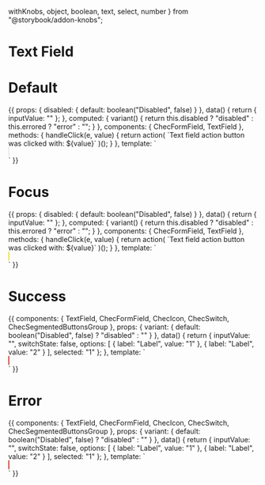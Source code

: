   withKnobs,
  object,
  boolean,
  text,
  select,
  number
} from "@storybook/addon-knobs";

<Meta title="Components/Text field" component={TextField} />

# Text Field

<Props of={TextField} />

# Default

<Preview>
  <Story name="Defaults">
    {{
      props: {
        disabled: {
          default: boolean("Disabled", false)
        }
      },
      data() {
        return { inputValue: "" };
      },
      computed: {
        variant() {
          return this.disabled ? "disabled" : this.errored ? "error" : "";
        }
      },
      components: {
        ChecFormField,
        TextField
      },
      methods: {
        handleClick(e, value) {
          return action(
            `Text field action button was clicked with: ${value}`
          )();
        }
      },
      template: `
        <div class="py-16 flex justify-center">
          <ChecFormField
            @action-click="handleClick"
            class="w-full max-w-sm"
          >
            <TextField
              name="input-name"
              placeholder="Placeholder"
              v-model="inputValue"
              style="border: 1px solid #E5E5E5;border-radius: 8px;"
              />
          </ChecFormField>
        </div>`
    }}
  </Story>
</Preview>

# Focus

<Preview>
  <Story name="Focus">
    {{
      props: {
        disabled: {
          default: boolean("Disabled", false)
        }
      },
      data() {
        return { inputValue: "" };
      },
      computed: {
        variant() {
          return this.disabled ? "disabled" : this.errored ? "error" : "";
        }
      },
      components: {
        ChecFormField,
        TextField
      },
      methods: {
        handleClick(e, value) {
          return action(
            `Text field action button was clicked with: ${value}`
          )();
        }
      },
      template: `
        <div class="py-16 flex justify-center">
          <ChecFormField
            @action-click="handleClick"
            class="w-full max-w-sm"
          >
            <TextField
              name="input-name"
              placeholder="Placeholder"
              v-model="inputValue"
              style="border:1px solid #F6DA2B;border-radius: 8px;"
              />
          </ChecFormField>
        </div>`
    }}
  </Story>
</Preview>

# Success

<Preview>
  <Story name="Success">
    {{
      components: {
        TextField,
        ChecFormField,
        ChecIcon,
        ChecSwitch,
        ChecSegmentedButtonsGroup
      },
      props: {
        variant: {
          default: boolean("Disabled", false) ? "disabled" : ""
        }
      },
      data() {
        return {
          inputValue: "",
          switchState: false,
          options: [
            { label: "Label", value: "1" },
            { label: "Label", value: "2" }
          ],
          selected: "1"
        };
      },
      template: `
        <div class="py-16 flex justify-center flex flex-col justify-center">
          <TextField
            class="self-center w-full max-w-sm mb-4"
            v-model="inputValue"
            type="text"
            :variant="variant"
            style="border:1px solid #CA3724;border-radius: 8px;"
          >
            <ChecIcon icon="check-square" class="w-4 h-4" style="color#219653" />
          </TextField>
        </div>`
    }}
  </Story>
</Preview>

# Error

<Preview>
  <Story name="Error">
    {{
      components: {
        TextField,
        ChecFormField,
        ChecIcon,
        ChecSwitch,
        ChecSegmentedButtonsGroup
      },
      props: {
        variant: {
          default: boolean("Disabled", false) ? "disabled" : ""
        }
      },
      data() {
        return {
          inputValue: "",
          switchState: false,
          options: [
            { label: "Label", value: "1" },
            { label: "Label", value: "2" }
          ],
          selected: "1"
        };
      },
      template: `
        <div class="py-16 flex justify-center flex flex-col justify-center">
          <TextField
            class="self-center w-full max-w-sm mb-4"
            v-model="inputValue"
            type="text"
            :variant="variant"
            style="border:1px solid #CA3724;border-radius: 8px;"
          >
            <ChecIcon icon="close-square" class="w-4 h-4 text-gray-500" />
          </TextField>
        </div>`
    }}
  </Story>
</Preview>
